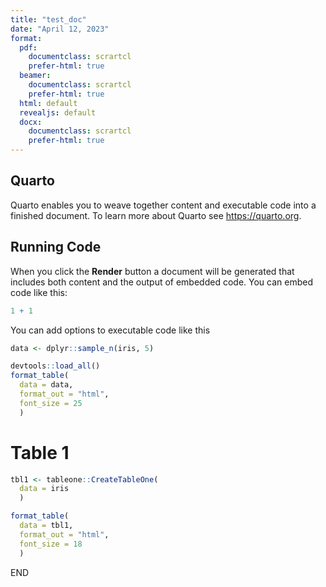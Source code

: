 ```yaml
---
title: "test_doc"
date: "April 12, 2023"
format:
  pdf: 
    documentclass: scrartcl
    prefer-html: true
  beamer: 
    documentclass: scrartcl
    prefer-html: true
  html: default
  revealjs: default
  docx:
    documentclass: scrartcl
    prefer-html: true
---
```


## Quarto

Quarto enables you to weave together content and executable code into a finished document. To learn more about Quarto see <https://quarto.org>.

## Running Code

When you click the **Render** button a document will be generated that includes both content and the output of embedded code. You can embed code like this:

```r
1 + 1
```

\newpage

You can add options to executable code like this

```r
data <- dplyr::sample_n(iris, 5)

devtools::load_all()
format_table(
  data = data,
  format_out = "html",
  font_size = 25
  )
```

# Table 1

```r
tbl1 <- tableone::CreateTableOne(
  data = iris
  )

format_table(
  data = tbl1,
  format_out = "html",
  font_size = 18
  )
```


END

